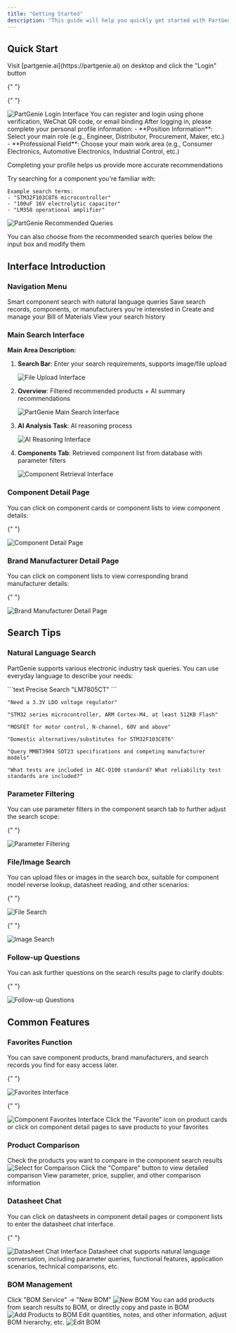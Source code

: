 ```yaml
---
title: "Getting Started"
description: "This guide will help you quickly get started with PartGenie, from registering an account to completing your first search and creating a BOM"
---
```


## Quick Start

<Steps>
<Step title="Register Account">
  Visit [partgenie.ai](https://partgenie.ai) on desktop and click the "Login" button

{" "}

{" "}

<Frame>
  <img src="/images/login.png" alt="PartGenie Login Interface" />
</Frame>

  <Info>
  You can register and login using phone verification, WeChat QR code, or email binding
  </Info>
</Step>

<Step title="Complete Personal Profile">
  After logging in, please complete your personal profile information:
  - **Position Information**: Select your main role (e.g., Engineer, Distributor, Procurement, Maker, etc.)
  - **Professional Field**: Choose your main work area (e.g., Consumer Electronics, Automotive Electronics, Industrial Control, etc.)

<Tip>Completing your profile helps us provide more accurate recommendations</Tip>
</Step>

<Step title="Perform Your First Search">
  Try searching for a component you're familiar with:
  
  ```
  Example search terms:
  - "STM32F103C8T6 microcontroller"
  - "100uF 16V electrolytic capacitor"
  - "LM358 operational amplifier"
  ```
  <Frame>
  <img src="/images/recommend-query.png" alt="PartGenie Recommended Queries" />
  </Frame>

  <Tip>You can also choose from the recommended search queries below the input box and modify them</Tip>
</Step>
</Steps>

## Interface Introduction

### Navigation Menu

<AccordionGroup>
  <Accordion title="Home">
    Smart component search with natural language queries
  </Accordion>
  <Accordion title="Favorites">
    Save search records, components, or manufacturers you're interested in
  </Accordion>
  <Accordion title="BOM Service">
    Create and manage your Bill of Materials
  </Accordion>
  <Accordion title="History">View your search history</Accordion>
</AccordionGroup>

### Main Search Interface

**Main Area Description:**

1. **Search Bar**: Enter your search requirements, supports image/file upload

   <Frame caption="Search Bar">
     <img src="/images/file-upload.png" alt="File Upload Interface" />
   </Frame>

2. **Overview**: Filtered recommended products + AI summary recommendations

   <Frame caption="Answer Overview Page">
     <img
       src="/images/partgenie-overview.png"
       alt="PartGenie Main Search Interface"
     />
   </Frame>

3. **AI Analysis Task**: AI reasoning process

   <Frame caption="AI Reasoning Interface">
     <img src="/images/reason-page.png" alt="AI Reasoning Interface" />
   </Frame>

4. **Components Tab**: Retrieved component list from database with parameter filters
   <Frame caption="Component Retrieval Interface">
     <img src="/images/retrieve-page.png" alt="Component Retrieval Interface" />
   </Frame>

### Component Detail Page

You can click on component cards or component lists to view component details:

{" "}

<Frame caption="Component Detail Page">
  <img src="/images/product-detail.png" alt="Component Detail Page" />
</Frame>

### Brand Manufacturer Detail Page

You can click on component lists to view corresponding brand manufacturer details:

{" "}

<Frame caption="Brand Manufacturer Detail Page">
  <img
    src="/images/manufacturer-detail.png"
    alt="Brand Manufacturer Detail Page"
  />
</Frame>

## Search Tips

### Natural Language Search

PartGenie supports various electronic industry task queries. You can use everyday language to describe your needs:

<CodeGroup>
```text Precise Search
"LM7805CT"
```

```text Basic Search
"Need a 3.3V LDO voltage regulator"
```

```text Parameter Search
"STM32 series microcontroller, ARM Cortex-M4, at least 512KB Flash"
```

```text Application Search
"MOSFET for motor control, N-channel, 60V and above"
```

```text Alternative Search
"Domestic alternatives/substitutes for STM32F103C8T6"
```

```text Cross Reference/Comparison
"Query MMBT3904 SOT23 specifications and competing manufacturer models"
```

```text Technical Q&A
"What tests are included in AEC-Q100 standard? What reliability test standards are included?"
```

</CodeGroup>

### Parameter Filtering

You can use parameter filters in the component search tab to further adjust the search scope:

{" "}

<Frame caption="Parameter Filtering">
  <img src="/images/parameter-filter.png" alt="Parameter Filtering" />
</Frame>

### File/Image Search

You can upload files or images in the search box, suitable for component model reverse lookup, datasheet reading, and other scenarios:

{" "}

<Frame caption="File Search">
  <img src="/images/file-upload-2.png" alt="File Search" />
</Frame>

{" "}

<Frame caption="Image Search">
  <img src="/images/file-upload-1.png" alt="Image Search" />
</Frame>

### Follow-up Questions

You can ask further questions on the search results page to clarify doubts:

{" "}

<Frame caption="Follow-up Questions">
  <img src="/images/follow-up.png" alt="Follow-up Questions" />
</Frame>

## Common Features

### Favorites Function

You can save component products, brand manufacturers, and search records you find for easy access later.

{" "}

<Frame caption="Favorites Interface">
  <img src="/images/bookmark-all.png" alt="Favorites Interface" />
</Frame>

{" "}

<Frame caption="Component Favorites">
  <img
    src="/images/bookmark-semiconductor.png"
    alt="Component Favorites Interface"
  />
</Frame>
<Info>
  Click the "Favorite" icon on product cards or click on component detail pages
  to save products to your favorites
</Info>

### Product Comparison

<Steps>
<Step title="Select Products">
  Check the products you want to compare in the component search results

   <Frame caption="Select for Comparison">
     <img src="/images/select-compare.png" alt="Select for Comparison" />
   </Frame>
</Step>

<Step title="Open Comparison">
  Click the "Compare" button to view detailed comparison
</Step>

<Step title="Analyze Results">
  View parameter, price, supplier, and other comparison information
</Step>
</Steps>

### Datasheet Chat

You can click on datasheets in component detail pages or component lists to enter the datasheet chat interface.

{" "}

<Frame caption="Datasheet Chat Interface">
  <img src="/images/chat-with-datasheet.png" alt="Datasheet Chat Interface" />
</Frame>

<Info>
  Datasheet chat supports natural language conversation, including parameter
  queries, functional features, application scenarios, technical comparisons,
  etc.
</Info>

### BOM Management

<Steps>
<Step title="Create BOM">
  Click "BOM Service" → "New BOM"

  <Frame caption="New BOM">
     <img src="/images/new-bom.png" alt="New BOM" />
  </Frame>
</Step>

<Step title="Add Products">
  You can add products from search results to BOM, or directly copy and paste in BOM

  <Frame caption="Add Products to BOM">
     <img src="/images/add-to-bom.png" alt="Add Products to BOM" />
  </Frame>
</Step>

<Step title="Manage List">
  Edit quantities, notes, and other information, adjust BOM hierarchy, etc.

  <Frame caption="Manage BOM List">
     <img src="/images/bom-detail.png" alt="Edit BOM" />
  </Frame>
</Step>
</Steps>

